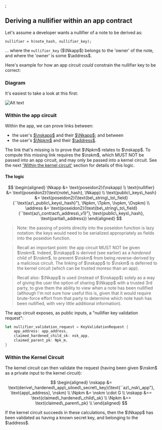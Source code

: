 <!-- @dev: if you want to import the preamble, remember to make the importing file a `.mdx` file. -->

<LatexPreamble />;

## Deriving a nullifier within an app contract

Let's assume a developer wants a nullifier of a note to be derived as:

`nullifier = h(note_hash, nullifier_key);`

... where the `nullifier_key` ($\Nkapp$) belongs to the 'owner' of the note, and where the 'owner' is some $\address$.

Here's example for how an app circuit _could_ constrain the nullifier key to be correct:

### Diagram

It's easiest to take a look at this first:

![Alt text](../images/addresses-and-keys/image.png)

### Within the app circuit

Within the app, we can prove links between:

- the user's [$\nskapp$](../keys.mdx#app-siloed-nullifier-secret-key) and their [$\Nkapp$](../keys.mdx#app-siloed-nullifier-key); and between
- the user's [$\Npkm$](../keys.mdx#master-nullifier-public-key) and their [$\address$](../address.md).

The link that's missing is to prove that $\Npkm$ relates to $\nskapp$. To compute this missing link requires the $\nskm$, which MUST NOT be passed into an app circuit, and may only be passed into a kernel circuit. See the next ['Within the kernel circuit'](#within-the-kernel-circuit) section for details of this logic.

#### The logic

$$
\begin{aligned}
\Nkapp &= \text{poseidon2}(\nskapp) \\
\text{nullifier} &= \text{poseidon2}(\text{note\_hash}, \Nkapp) \\
\text{public\_keys\_hash} &= \text{poseidon2}(\text{be\_string\_to\_field}(``\text{az\_public\_keys\_hash}"), \Npkm, \Tpkm, \Ivpkm, \Ovpkm) \\
\address &= \text{poseidon2}(\text{be\_string\_to\_field}(``\text{az\_contract\_address\_v1}"), \text{public\_keys\_hash}, \text{partial\_address})
\end{aligned}
$$

> Note: the passing of points directly into the poseidon function is lazy notation: the keys would need to be serialized appropriately as fields into the poseidon function.

> Recall an important point: the app circuit MUST NOT be given $\nskm$. Indeed, $\nskapp$ is derived (see earlier) as a _hardened_ child of $\nskm$, to prevent $\nskm$ from being reverse-derived by a malicious circuit. The linking of $\nskapp$ to $\nskm$ is deferred to the kernel circuit (which can be trusted moreso than an app).

> Recall also: $\Nkapp$ is used (instead of $\nskapp$) solely as a way of giving the user the option of sharing $\Nkapp$ with a trusted 3rd party, to give them the ability to view when a note has been nullified (although I'm not sure how useful this is, given that it would require brute-force effort from that party to determine which note hash has been nullified, with very little additional information).

The app circuit exposes, as public inputs, a "nullifier key validation request":

```rust
let nullifier_validation_request = KeyValidationRequest {
    app_address: app_address,
    claimed_hardened_child_sk: nsk_app,
    claimed_parent_pk: Npk_m,
}
```

### Within the Kernel Circuit

The kernel circuit can then validate the request (having been given $\nskm$ as a private input to the kernel circuit):

$$
\begin{aligned}
\nskapp &= \text{derive\_hardened\_app\_siloed\_secret\_key}(\text{``az\_nsk\_app"}, \text{app\_address}, \nskm) \\
\Npkm &= \nskm \cdot G \\
\nskapp &== \text{claimed\_hardened\_child\_sk} \\
\Npkm &== \text{claimed\_parent\_pk} \\
\end{aligned}
$$

If the kernel circuit succeeds in these calculations, then the $\Nkapp$ has been validated as having a known secret key, and belonging to the $\address$.
